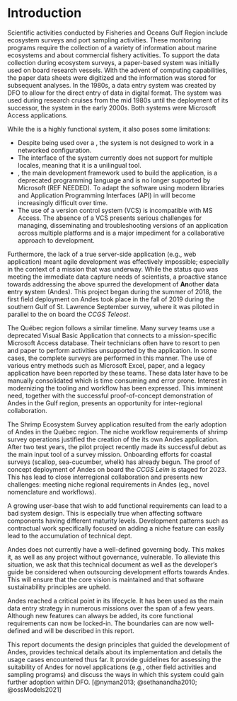 # Introduction {#sec:introduction}

Scientific activities conducted by Fisheries and Oceans Gulf Region include ecosystem surveys and port sampling activities.
These monitoring programs require the collection of a variety of information about marine ecosystems and about commercial fishery activities.
To support the data collection during ecosystem surveys, a paper-based system was initially used on board research vessels. With the advent of computing capabilities, the paper data sheets were digitized and the information was stored for subsequent analyses.
In the 1980s, a data entry system was created by DFO to allow for the direct entry of data in digital format.
The \gls{GSE} system was used during research cruises from the mid 1980s until the deployment of its successor, the \gls{ESE} system in the early 2000s.
Both systems were Microsoft Access applications.

While the \gls{ESE} is a highly functional system, it also poses some limitations:

- Despite being used over a \gls{LAN}, the system is not designed to work in a networked configuration.
- The interface of the system currently does not support for multiple locales, meaning that it is a unilingual tool.
- \gls{VBA}, the main development framework used to build the application, is a deprecated programming language and is no longer supported by Microsoft (REF NEEDED). To adapt the software using modern libraries and Application Programming Interfaces (API) in \gls{VBA} will become increasingly difficult over time.
- The use of a version control system (VCS) is incompatible with MS Access. The absence of a VCS presents serious challenges for managing, disseminating and troubleshooting versions of an application across multiple platforms and is a major impediment for a collaborative approach to development.

Furthermore, the lack of a true server-side application (e.g., web application) meant agile development was effectively impossible; especially in the context of a mission that was underway.
While the status quo was meeting the immediate data capture needs of scientists, a proactive stance towards addressing the above spurred the development of **An**other **d**ata **e**ntry **s**ystem (Andes). 
This project began during the summer of 2018, the first field deployment on Andes took place in the fall of 2019 during the southern Gulf of St. Lawrence September survey, where it was piloted in parallel to the \gls{ESE} on board the *CCGS Teleost*.

<!-- Québec situation -->
The Québec region follows a similar timeline.
Many survey teams use a deprecated Visual Basic Application that connects to a mission-specific Microsoft Access database.
Their technicians often have to resort to pen and paper to perform activities unsupported by the application.
In some cases, the complete surveys are performed in this manner.
The use of various entry methods such as Microsoft Excel, paper, and a legacy application have been reported by these teams.
These data later have to be manually consolidated which is time consuming and error prone.
Interest in modernizing the tooling and workflow has been expressed.
This imminent need, together with the successful proof-of-concept demonstration of Andes in the Gulf region, presents an opportunity for inter-regional collaboration.

<!-- Quebec participation: Shrimp and others-->
The Shrimp Ecosystem Survey application resulted from the early adoption of Andes in the Québec region.
The niche workflow requirements of shrimp survey operations justified the creation of the its own Andes application.
After two test years, the pilot project recently made its successful debut as the main input tool of a survey mission.
Onboarding efforts for coastal surveys (scallop, sea-cucumber, whelk) has already begun.
The proof of concept deployment of Andes on board the *CCGS Leim* is staged for 2023.
This has lead to close interregional collaboration and presents new challenges: meeting niche regional requirements in Andes (eg., novel nomenclature and workflows).

<!-- Andes suffers from this -->
A growing user-base that wish to add functional requirements can lead to a bad system design.
This is especially true when affecting software components having different maturity levels.
Development patterns such as contractual work specifically focused on adding a niche feature can easily lead to the accumulation of technical dept.

<!-- governance -->
Andes does not currently have a well-defined governing body.
This makes it, as well as any project without governance, vulnerable. 
To alleviate this situation, we ask that this technical document as well as the developer's guide be considered when outsourcing development efforts towards Andes.
This will ensure that the core vision is maintained and that software sustainability principles are upheld.

<!-- it has boundaries -->
Andes reached a critical point in its lifecycle.
It has been used as the main data entry strategy in numerous missions over the span of a few years.
Although new features can always be added, its core functional requirements can now be locked-in.
The boundaries can are now well-defined and will be described in this report.

This report documents the design principles that guided the development of Andes, provides technical details about its implementation and details the usage cases encountered thus far.
It provide guidelines for assessing the suitability of Andes for novel applications (e.g., other field activities and sampling programs) and discuss the ways in which this system could gain further adoption within DFO.
[@nyman2013; @sethanandha2010; @ossModels2021]
